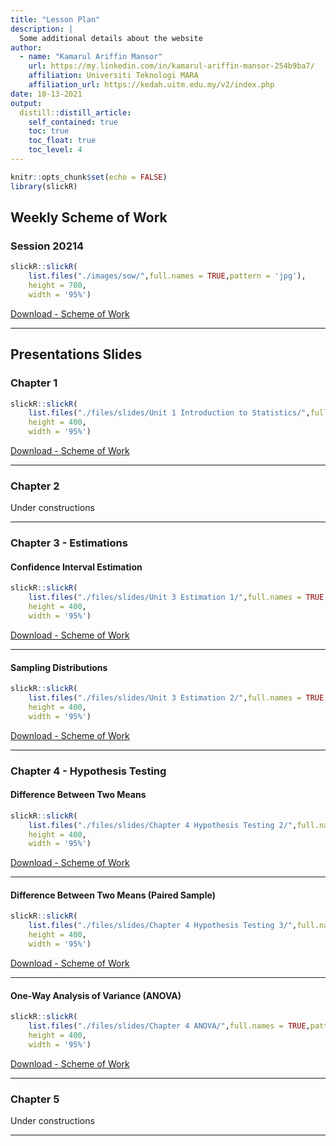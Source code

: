 ```yaml
---
title: "Lesson Plan"
description: |
  Some additional details about the website
author: 
  - name: "Kamarul Ariffin Mansor"
    url: https://my.linkedin.com/in/kamarul-ariffin-mansor-254b9ba7/
    affiliation: Universiti Teknologi MARA
    affiliation_url: https://kedah.uitm.edu.my/v2/index.php
date: 10-13-2021
output: 
  distill::distill_article:
    self_contained: true
    toc: true
    toc_float: true
    toc_level: 4
---
```


```r
knitr::opts_chunk$set(echo = FALSE)
library(slickR)
```

## Weekly Scheme of Work  

### Session 20214  

```r
slickR::slickR(
    list.files("./images/sow/",full.names = TRUE,pattern = 'jpg'),
    height = 700,
    width = '95%')
```  

<aside>
[Download - Scheme of Work](./files/Scheme of Work STA404_TP_Oct 2021-Jan 2022_Terkini.pdf)
</aside>

***  

## Presentations Slides  

### Chapter 1  

```r
slickR::slickR(
    list.files("./files/slides/Unit 1 Introduction to Statistics/",full.names = TRUE,pattern = 'jpg'),
    height = 400,
    width = '95%')
```  

<aside>
[Download - Scheme of Work](./files/slides/Unit 1 Introduction to Statistics.pdf)
</aside>

***  

### Chapter 2  

Under constructions  

***  

### Chapter 3 - Estimations  

#### Confidence Interval Estimation  

```r
slickR::slickR(
    list.files("./files/slides/Unit 3 Estimation 1/",full.names = TRUE,pattern = 'jpg'),
    height = 400,
    width = '95%')
```  

<aside>
[Download - Scheme of Work](./files/slides/Unit 3 - Estimations - Confidence Interval Estimation.pdf)
</aside>

***  

#### Sampling Distributions  

```r
slickR::slickR(
    list.files("./files/slides/Unit 3 Estimation 2/",full.names = TRUE,pattern = 'jpg'),
    height = 400,
    width = '95%')
```

<aside>
[Download - Scheme of Work](./files/slides/Unit 3 - Estimations - Sampling Distributions.pdf)
</aside>

***  

### Chapter 4 - Hypothesis Testing  

#### Difference Between Two Means  

```r
slickR::slickR(
    list.files("./files/slides/Chapter 4 Hypothesis Testing 2/",full.names = TRUE,pattern = 'jpg'),
    height = 400,
    width = '95%')
```

<aside>
[Download - Scheme of Work](./files/slides/Chapter 4 HYPOTHESIS TESTING 2.pdf)
</aside>

***  

#### Difference Between Two Means (Paired Sample)  

```r
slickR::slickR(
    list.files("./files/slides/Chapter 4 Hypothesis Testing 3/",full.names = TRUE,pattern = 'jpg'),
    height = 400,
    width = '95%')
```  

<aside>
[Download - Scheme of Work](./files/slides/Chapter 4 HYPOTHESIS TESTING 3.pdf)
</aside>

***

#### One-Way Analysis of Variance (ANOVA)  

```r
slickR::slickR(
    list.files("./files/slides/Chapter 4 ANOVA/",full.names = TRUE,pattern = 'jpg'),
    height = 400,
    width = '95%')
```

<aside>
[Download - Scheme of Work](./files/slides/Chapter 4 ANOVA.pdf)
</aside>

***  

### Chapter 5  

Under constructions  

***